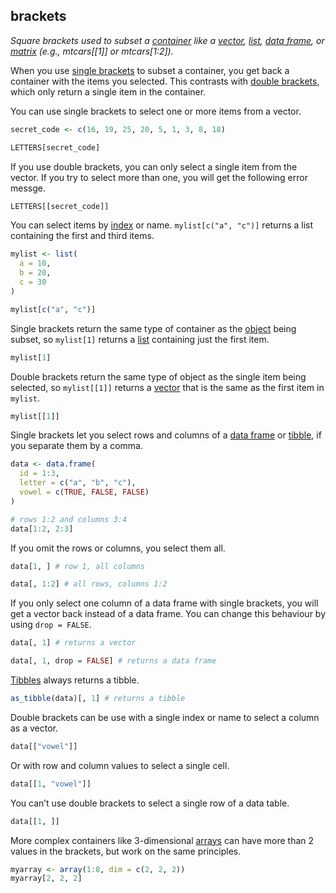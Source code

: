 ## brackets

<dfn>Square brackets used to subset a [container](c.html#container) like a [vector](v.html#vector), [list](l.html#list), [data frame](d.html#data-frame), or [matrix](m.html#matrix) (e.g., mtcars[[1]] or mtcars[1:2]).</dfn>

When you use [single brackets](s.html#single-brackets) to subset a container, you get back a container with the items you selected. This contrasts with [double brackets](d.html#double-brackets), which only return a single item in the container.



You can use single brackets to select one or more items from a vector.

```r
secret_code <- c(16, 19, 25, 20, 5, 1, 3, 8, 18)

LETTERS[secret_code]
```

If you use double brackets, you can only select a single item from the vector. If you try to select more than one, you will get the following error messge.

```r
LETTERS[[secret_code]]
```



You can select items by [index](i.html#index) or name. `mylist[c("a", "c")]` returns a list containing the first and third items.

```r
mylist <- list(
  a = 10,
  b = 20,
  c = 30
)

mylist[c("a", "c")]
```

Single brackets return the same type of container as the [object](o.html#object) being subset, so `mylist[1]` returns a [list](l.html#list) containing just the first item.

```r
mylist[1]
```

Double brackets return the same type of object as the single item being selected, so `mylist[[1]]` returns a [vector](v.html#vector) that is the same as the first item in `mylist`.

```r
mylist[[1]]
```



Single brackets let you select rows and columns of a [data frame](d.html#data-frame) or [tibble](t.html#tibble), if you separate them by a comma.

```r
data <- data.frame(
  id = 1:3,
  letter = c("a", "b", "c"),
  vowel = c(TRUE, FALSE, FALSE)
)

# rows 1:2 and columns 3:4
data[1:2, 2:3]
```

If you omit the rows or columns, you select them all.

```r
data[1, ] # row 1, all columns
```

```r
data[, 1:2] # all rows, columns 1:2
```

<div class="warning">
If you only select one column of a data frame with single brackets, you will get a vector back instead of a data frame. You can change this behaviour by using `drop = FALSE`.

```r
data[, 1] # returns a vector
```
```r
data[, 1, drop = FALSE] # returns a data frame
```

[Tibbles](t.html#tibble) always returns a tibble. 

```r
as_tibble(data)[, 1] # returns a tibble
```
</div>

Double brackets can be use with a single index or name to select a column as a vector.

```r
data[["vowel"]]
```
Or with row and column values to select a single cell.

```r
data[[1, "vowel"]]
```
You can't use double brackets to select a single row of a data table.

```r
data[[1, ]]
```

More complex containers like 3-dimensional [arrays](a.html#array) can have more than 2 values in the brackets, but work on the same principles.

```r
myarray <- array(1:8, dim = c(2, 2, 2))
myarray[2, 2, 2]
```



